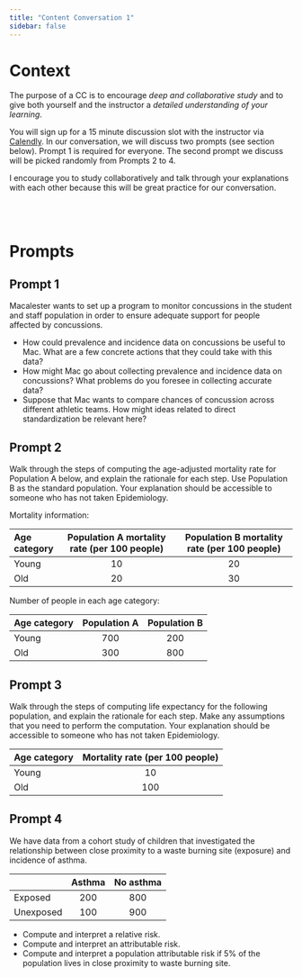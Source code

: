 ```yaml
---
title: "Content Conversation 1"
sidebar: false
---
```


# Context

The purpose of a CC is to encourage *deep and collaborative study* and to give both yourself and the instructor a *detailed understanding of your learning*.

You will sign up for a 15 minute discussion slot with the instructor via [Calendly](https://calendly.com/lmyint). In our conversation, we will discuss two prompts (see section below). Prompt 1 is required for everyone. The second prompt we discuss will be picked randomly from Prompts 2 to 4.

I encourage you to study collaboratively and talk through your explanations with each other because this will be great practice for our conversation.


<br><br>


# Prompts

## Prompt 1

Macalester wants to set up a program to monitor concussions in the student and staff population in order to ensure adequate support for people affected by concussions.

- How could prevalence and incidence data on concussions be useful to Mac. What are a few concrete actions that they could take with this data?
- How might Mac go about collecting prevalence and incidence data on concussions? What problems do you foresee in collecting accurate data?
- Suppose that Mac wants to compare chances of concussion across different athletic teams. How might ideas related to direct standardization be relevant here?

## Prompt 2

Walk through the steps of computing the age-adjusted mortality rate for Population A below, and explain the rationale for each step. Use Population B as the standard population. Your explanation should be accessible to someone who has not taken Epidemiology.

Mortality information:

| Age category | Population A mortality rate (per 100 people) | Population B mortality rate (per 100 people) |
|:-------------|:--------------------------------------------:|:--------------------------------------------:|
| Young | 10 | 20 |
| Old   | 20 | 30 |

Number of people in each age category:

| Age category | Population A | Population B |
|:-------------|:------------:|:-----------:|
| Young | 700 | 200 |
| Old   | 300 | 800 |

## Prompt 3

Walk through the steps of computing life expectancy for the following population, and explain the rationale for each step. Make any assumptions that you need to perform the computation. Your explanation should be accessible to someone who has not taken Epidemiology.

| Age category | Mortality rate (per 100 people) |
|:-------------|:-------------------------------:|
| Young        | 10                              |
| Old          | 100                             |

## Prompt 4

We have data from a cohort study of children that investigated the relationship between close proximity to a waste burning site (exposure) and incidence of asthma.

|           | Asthma  | No asthma  |
|:----------|:-------:|:----------:|
| Exposed   |   200   |    800     |
| Unexposed |   100   |    900     |

- Compute and interpret a relative risk.
- Compute and interpret an attributable risk.
- Compute and interpret a population attributable risk if 5% of the population lives in close proximity to waste burning site.
